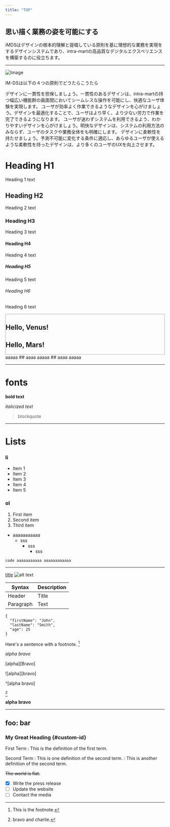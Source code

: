 ```yaml
---
title: "TOP"
---
```


## 思い描く業務の姿を可能にする
iMDSはデザインの根本的理解と提唱している原則を基に理想的な業務を実現をするデザインシステムであり、intra-martの高品質なデジタルエクスペリエンスを構築するのに役立ちます。

---

![Image](Principals.png)

IM-DSは以下の４つの原則でどうたらこうたら

<flex>
  <card title="一貫性">
    デザインに一貫性を担保しましょう。一貫性のあるデザインは、intra-martの持つ幅広い機能群の画面間においてシームレスな操作を可能にし、快適なユーザ体験を実現します。
  </card>
  <card title="効率性">
    ユーザが効率よく作業できるようなデザインを心がけましょう。デザインを最適化することで、ユーザはより早く、より少ない労力で作業を完了できるようになります。
  </card>
  <card title="明快さ">
    ユーザが迷わずシステムを利用できるよう、わかりやすいデザインを心がけましょう。明快なデザインは、システムの利用方法のみならず、ユーザのタスクや業務全体をも明確にします。
  </card>
  <card title="柔軟性">
    デザインに柔軟性を持たせましょう。予測不可能に変化する条件に適応し、あらゆるユーザが使えるような柔軟性を持ったデザインは、より多くのユーザのUXを向上させます。
  </card>
</flex>


# Heading H1
Heading 1 text

## Heading H2
Heading 2 text

### Heading H3
Heading 3 text

#### Heading H4
Heading 4 text

##### Heading H5
Heading 5 text

###### Heading H6
Heading 6 text


<div style="border: solid 1px #aaa">
<h2>Hello, Venus!</h2>
<h2>Hello, Mars!</h2>
</div>

<flex>
  <card title="title">
    aaaaa
  </card>
  <card>
    ## aaaa
    aaaaa
  </card>
  <card>
    ## aaaa
    aaaaa
  </card>
</flex>

---

# fonts
**bold text**

*italicized text*
> blockquote

---

# Lists

### li
- Item 1
- Item 2
- Item 3
- Item 4
- Item 5

### ol
1. First item
2. Second item
3. Third item

* aaaaaaaaaaa
  * sss
    * sss
      * sss


`code
aaaaaaaaaaa
aaaaaaaaaaaa
`

---

[title](https://www.example.com)
![alt text](image.jpg)


| Syntax | Description |
| ----------- | ----------- |
| Header | Title |
| Paragraph | Text |

```
{
  "firstName": "John",
  "lastName": "Smith",
  "age": 25
}
```

Here's a sentence with a footnote. [^1]

[Alpha]: https://example.com

*alpha* _bravo_

[alpha][Bravo]

![alpha][bravo]

[^alpha]: bravo and charlie.

^[alpha bravo]

[^alpha]

**alpha** __bravo__

---
foo: bar
---

[^1]: This is the footnote.

### My Great Heading {#custom-id}

First Term
: This is the definition of the first term.

Second Term
: This is one definition of the second term.
: This is another definition of the second term.

~~The world is flat.~~

- [x] Write the press release
- [ ] Update the website
- [ ] Contact the media